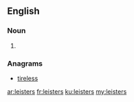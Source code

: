 ==English==

===Noun===
{{head|en}}

# {{plural of|leister}}

===Anagrams===
* [[tireless#English|tireless]]

[[ar:leisters]]
[[fr:leisters]]
[[ku:leisters]]
[[my:leisters]]